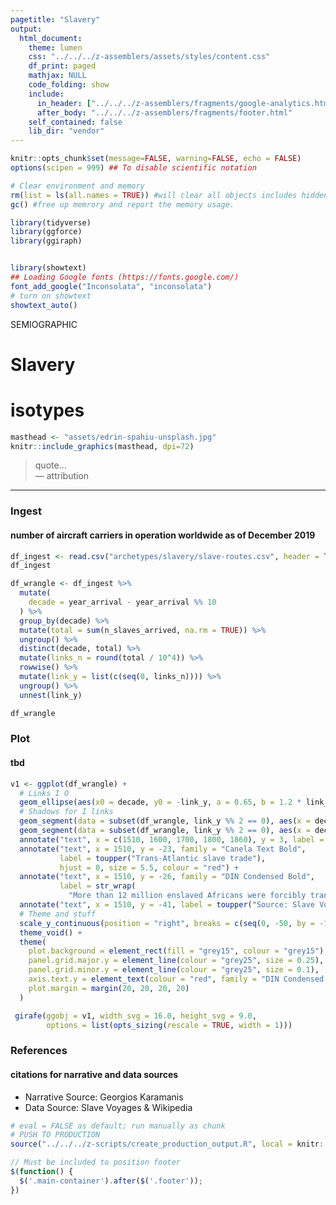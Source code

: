 ```yaml
---
pagetitle: "Slavery"
output: 
  html_document:
    theme: lumen
    css: "../../../z-assemblers/assets/styles/content.css"
    df_print: paged
    mathjax: NULL
    code_folding: show
    include:
      in_header: ["../../../z-assemblers/fragments/google-analytics.html", "../../../z-assemblers/fragments/header.html"]
      after_body: "../../../z-assemblers/fragments/footer.html"
    self_contained: false
    lib_dir: "vendor"
---
```



```r

knitr::opts_chunk$set(message=FALSE, warning=FALSE, echo = FALSE)
options(scipen = 999) ## To disable scientific notation

# Clear environment and memory
rm(list = ls(all.names = TRUE)) #will clear all objects includes hidden objects.
gc() #free up memrory and report the memory usage.

library(tidyverse)
library(ggforce)
library(ggiraph)


library(showtext)
## Loading Google fonts (https://fonts.google.com/)
font_add_google("Inconsolata", "inconsolata")
# turn on showtext
showtext_auto()

```

<div class="activity">
SEMIOGRAPHIC  
</div>

# Slavery
# isotypes

```r

masthead <- "assets/edrin-spahiu-unsplash.jpg"
knitr::include_graphics(masthead, dpi=72)

```


> quote...\
--- attribution\

***


### Ingest
#### number of aircraft carriers in operation worldwide as of December 2019


```r

df_ingest <- read.csv("archetypes/slavery/slave-routes.csv", header = TRUE)
df_ingest

```


```r

df_wrangle <- df_ingest %>% 
  mutate(
    decade = year_arrival - year_arrival %% 10
  ) %>% 
  group_by(decade) %>% 
  mutate(total = sum(n_slaves_arrived, na.rm = TRUE)) %>% 
  ungroup() %>% 
  distinct(decade, total) %>% 
  mutate(links_n = round(total / 10^4)) %>% 
  rowwise() %>% 
  mutate(link_y = list(c(seq(0, links_n)))) %>% 
  ungroup() %>% 
  unnest(link_y)

df_wrangle

```



### Plot
#### tbd

```r

v1 <- ggplot(df_wrangle) +
  # Links I O
  geom_ellipse(aes(x0 = decade, y0 = -link_y, a = 0.65, b = 1.2 * link_y %% 2, angle = pi / 2, m1 = 3), size = 0.7, colour = "white") +
  # Shadows for I links
  geom_segment(data = subset(df_wrangle, link_y %% 2 == 0), aes(x = decade - 0.6, y = -link_y - 0.65, xend = decade - 0.6, yend = -link_y + 0.65), size = 0.1, colour = "grey20") +
  geom_segment(data = subset(df_wrangle, link_y %% 2 == 0), aes(x = decade + 0.6, y = -link_y - 0.65, xend = decade + 0.6, yend = -link_y + 0.65), size = 0.1, colour = "grey20") +
  annotate("text", x = c(1510, 1600, 1700, 1800, 1860), y = 3, label = c(1510, 1600, 1700, 1800, 1860), family = "DIN Condensed Bold", colour = "grey50", size = 4.5) +
  annotate("text", x = 1510, y = -23, family = "Canela Text Bold",
           label = toupper("Trans-Atlantic slave trade"),
           hjust = 0, size = 5.5, colour = "red") +
  annotate("text", x = 1510, y = -26, family = "DIN Condensed Bold",
           label = str_wrap(
             "More than 12 million enslaved Africans were forcibly transferred across the Atlantic by European colonizers over a span of 400 years. Approximately 1.2–2.4 million died during the voyage. The graphic shows the number of slaves transported by decade (of a total of about 5 million people), as documented in the records of more than 36,000 voyages between 1514 and 1866.", 88), hjust = 0, vjust = 1, size = 3.5, colour = "white") +
  annotate("text", x = 1510, y = -41, label = toupper("Source: Slave Voyages & Wikipedia | Graphic: Georgios Karamanis"), family = "IBM Plex Sans Thin", colour = "grey95", size = 2, hjust = 0, vjust = 1) +
  # Theme and stuff
  scale_y_continuous(position = "right", breaks = c(seq(0, -50, by = -10)), label = c("0", "100 000", "200 000", "300 000", "400 000", "500 000")) +
  theme_void() +
  theme(
    plot.background = element_rect(fill = "grey15", colour = "grey15"),
    panel.grid.major.y = element_line(colour = "grey25", size = 0.25),
    panel.grid.minor.y = element_line(colour = "grey25", size = 0.1),
    axis.text.y = element_text(colour = "red", family = "DIN Condensed Bold", hjust = 0, size = 8, margin = margin(0, 0, 0, 5)),
    plot.margin = margin(20, 20, 20, 20)
  )

 girafe(ggobj = v1, width_svg = 16.0, height_svg = 9.0,
        options = list(opts_sizing(rescale = TRUE, width = 1)))

```


### References
#### citations for narrative and data sources

* Narrative Source: Georgios Karamanis
* Data Source: Slave Voyages & Wikipedia


```r

# eval = FALSE as default; run manually as chunk
# PUSH TO PRODUCTION
source("../../../z-scripts/create_production_output.R", local = knitr::knit_global())

```


```js

// Must be included to position footer
$(function() {
  $('.main-container').after($('.footer'));
})

```

